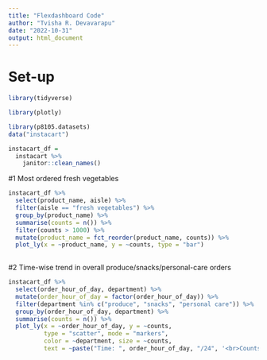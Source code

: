 ```yaml
---
title: "Flexdashboard Code"
author: "Tvisha R. Devavarapu"
date: "2022-10-31"
output: html_document
---
```


# Set-up
```r
library(tidyverse)

library(plotly)
```

```r
library(p8105.datasets)
data("instacart")

instacart_df =
  instacart %>%
    janitor::clean_names()
```


#1 Most ordered fresh vegetables

```r
instacart_df %>% 
  select(product_name, aisle) %>% 
  filter(aisle == "fresh vegetables") %>% 
  group_by(product_name) %>% 
  summarise(counts = n()) %>% 
  filter(counts > 1000) %>% 
  mutate(product_name = fct_reorder(product_name, counts)) %>% 
  plot_ly(x = ~product_name, y = ~counts, type = "bar")
  
```

#2 Time-wise trend in overall produce/snacks/personal-care orders

```r
instacart_df %>% 
  select(order_hour_of_day, department) %>% 
  mutate(order_hour_of_day = factor(order_hour_of_day)) %>% 
  filter(department %in% c("produce", "snacks", "personal care")) %>% 
  group_by(order_hour_of_day, department) %>% 
  summarise(counts = n()) %>% 
  plot_ly(x = ~order_hour_of_day, y = ~counts,
          type = "scatter", mode = "markers",
          color = ~department, size = ~counts,
          text = ~paste("Time: ", order_hour_of_day, "/24", '<br>Counts:', counts))
```


